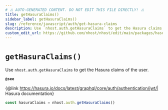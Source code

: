 ```yaml
---
# ⚠️ AUTO-GENERATED CONTENT. DO NOT EDIT THIS FILE DIRECTLY! ⚠️
title: getHasuraClaims()
sidebar_label: getHasuraClaims()
slug: /reference/javascript/auth/get-hasura-claims
description: Use `nhost.auth.getHasuraClaims` to get the Hasura claims of the user.
custom_edit_url: https://github.com/nhost/nhost/edit/main/packages/hasura-auth-js/src/hasura-auth-client.ts#L629
---
```


# `getHasuraClaims()`

Use `nhost.auth.getHasuraClaims` to get the Hasura claims of the user.

**`@see`**

{@link https://hasura.io/docs/latest/graphql/core/auth/authentication/jwt/| Hasura documentation}

```ts
const hasuraClaims = nhost.auth.getHasuraClaims()
```
